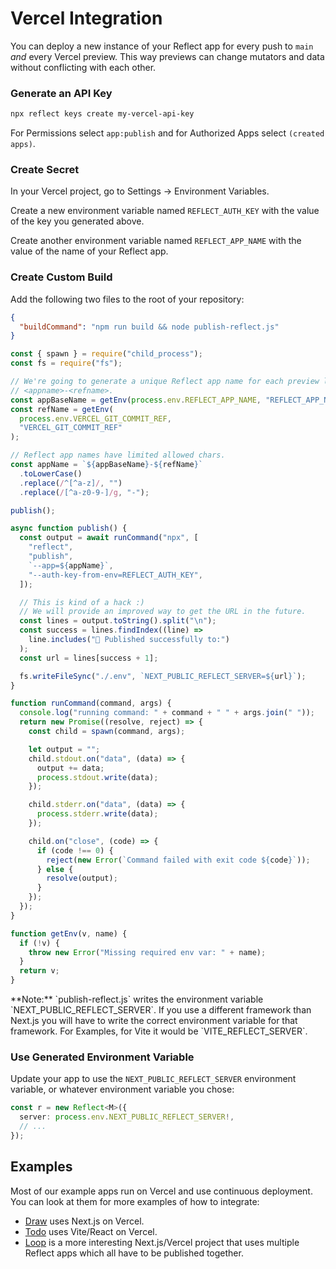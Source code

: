 
# Vercel Integration

You can deploy a new instance of your Reflect app for every push to `main` *and* every Vercel preview. This way previews can change mutators and data without conflicting with each other.

<Steps>

### Generate an API Key

```bash
npx reflect keys create my-vercel-api-key
```

For Permissions select `app:publish` and for Authorized Apps select `(created apps)`.

### Create Secret

In your Vercel project, go to Settings → Environment Variables.

Create a new environment variable named `REFLECT_AUTH_KEY` with the value of the key you generated above.

Create another environment variable named `REFLECT_APP_NAME` with the value of the name of your Reflect app.

### Create Custom Build

Add the following two files to the root of your repository:

```json filename="vercel.json"
{
  "buildCommand": "npm run build && node publish-reflect.js"
}
```

```js filename="publish-reflect.js"
const { spawn } = require("child_process");
const fs = require("fs");

// We're going to generate a unique Reflect app name for each preview like:
// <appname>-<refname>.
const appBaseName = getEnv(process.env.REFLECT_APP_NAME, "REFLECT_APP_NAME");
const refName = getEnv(
  process.env.VERCEL_GIT_COMMIT_REF,
  "VERCEL_GIT_COMMIT_REF"
);

// Reflect app names have limited allowed chars.
const appName = `${appBaseName}-${refName}`
  .toLowerCase()
  .replace(/^[^a-z]/, "")
  .replace(/[^a-z0-9-]/g, "-");

publish();

async function publish() {
  const output = await runCommand("npx", [
    "reflect",
    "publish",
    `--app=${appName}`,
    "--auth-key-from-env=REFLECT_AUTH_KEY",
  ]);

  // This is kind of a hack :)
  // We will provide an improved way to get the URL in the future.
  const lines = output.toString().split("\n");
  const success = lines.findIndex((line) =>
    line.includes("🎁 Published successfully to:")
  );
  const url = lines[success + 1];

  fs.writeFileSync("./.env", `NEXT_PUBLIC_REFLECT_SERVER=${url}`);
}

function runCommand(command, args) {
  console.log("running command: " + command + " " + args.join(" "));
  return new Promise((resolve, reject) => {
    const child = spawn(command, args);

    let output = "";
    child.stdout.on("data", (data) => {
      output += data;
      process.stdout.write(data);
    });

    child.stderr.on("data", (data) => {
      process.stderr.write(data);
    });

    child.on("close", (code) => {
      if (code !== 0) {
        reject(new Error(`Command failed with exit code ${code}`));
      } else {
        resolve(output);
      }
    });
  });
}

function getEnv(v, name) {
  if (!v) {
    throw new Error("Missing required env var: " + name);
  }
  return v;
}
```

<Callout>
**Note:** `publish-reflect.js` writes the environment variable `NEXT_PUBLIC_REFLECT_SERVER`. If you use a different framework than Next.js you will have to write the correct environment variable for that framework. For Examples, for Vite it would be `VITE_REFLECT_SERVER`.
</Callout>

### Use Generated Environment Variable

Update your app to use the `NEXT_PUBLIC_REFLECT_SERVER` environment variable, or whatever environment variable you chose:

```ts
const r = new Reflect<M>({
  server: process.env.NEXT_PUBLIC_REFLECT_SERVER!,
  // ...
});
```

</Steps>

## Examples

Most of our example apps run on Vercel and use continuous deployment. You can look at them for more examples of how to integrate:

- [Draw](https://github.com/rocicorp/reflect-draw/blob/main/publish-reflect.js) uses Next.js on Vercel.
- [Todo](https://github.com/rocicorp/reflect-todo/blob/main/publish-reflect.js) uses Vite/React on Vercel.
- [Loop](https://github.com/rocicorp/reflect-loop/blob/main/publish-reflect.js) is a more interesting Next.js/Vercel project that uses multiple Reflect apps which all have to be published together.
